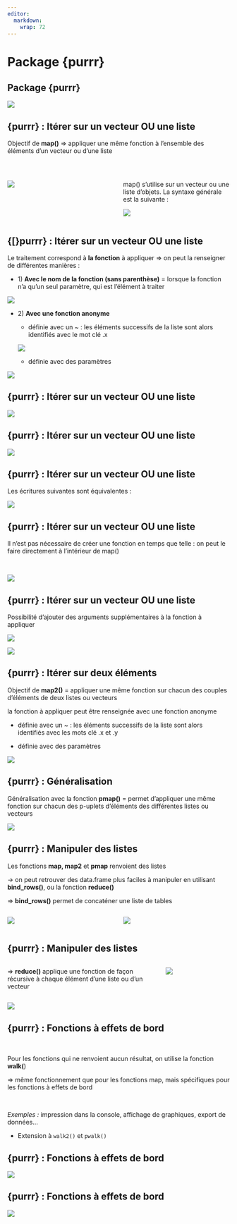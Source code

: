```yaml
---
editor: 
  markdown: 
    wrap: 72
---
```


# Package {purrr} {.backgroundTitre .unnumbered}

## Package {purrr} {.unnumbered}

![](img/clipboard-purrr1.png){fig-align="center"}

## {purrr} : Itérer sur un vecteur OU une liste {.unnumbered}

Objectif de **map()** ⇒ appliquer une même fonction à l’ensemble des
éléments d’un vecteur ou d’une liste  

<br>

::: columns
::: {.column width="50%"}
![](img/clipboard-purrr2.png){fig-align="center"}
:::

::: {.column width="50%"}
map() s’utilise sur un vecteur ou une liste d’objets. La syntaxe
générale est la suivante :

![](img/clipboard-purrr_0.png){fig-align="center"}
:::
:::


## {[}purrr} : Itérer sur un vecteur OU une liste {.unnumbered}

[Le traitement correspond à **la fonction** à appliquer]{.Terre_battue1} ⇒ on peut la renseigner de différentes manières :

-   1\) **Avec le nom de la fonction (sans parenthèse)** = lorsque la
    fonction n’a qu’un seul paramètre, qui est l’élément à traiter

![](img/clipboard-purrr3.png){fig-align="center"}

-   2\) **Avec une fonction anonyme**

    -   définie avec un \~ : les éléments successifs de la liste sont
        alors identifiés avec le mot clé .x

    ![](img/clipboard-purrr4.png)

    -   définie avec des paramètres

![](img/clipboard-purrr5.png){fig-align="center"}

## {purrr} : Itérer sur un vecteur OU une liste {.unnumbered}

![](img/clipboard-purrr6.png){fig-align="center"}

## {purrr} : Itérer sur un vecteur OU une liste {.unnumbered}

![](img/clipboard-purrr7.png){fig-align="center"}

## {purrr} : Itérer sur un vecteur OU une liste {.unnumbered}

Les écritures suivantes sont équivalentes :

![](img/clipboard-purrr_resume.png){fig-align="center"}

## {purrr} : Itérer sur un vecteur OU une liste {.unnumbered}

Il n’est pas nécessaire de créer une fonction en temps que telle : on
peut le faire directement à l’intérieur de map()

<br>

![](img/clipboard-purrr12.png){fig-align="center"}

## {purrr} : Itérer sur un vecteur OU une liste {.unnumbered}

Possibilité d’ajouter des arguments supplémentaires à la fonction à
appliquer

![](img/clipboard-purrr13.png){fig-align="center"}

![](img/clipboard-purrr14.png){fig-align="center"}

## {purrr} : Itérer sur deux éléments {.unnumbered}

Objectif de **map2()** = appliquer une même fonction sur chacun des
couples d’éléments de deux listes ou vecteurs

la fonction à appliquer peut être renseignée avec une fonction anonyme

-   définie avec un \~ : les éléments successifs de la liste sont alors
    identifiés avec les mots clé .x et .y

-   définie avec des paramètres

![](img/clipboard-purrr15.png){fig-align="center"}

## {purrr} : Généralisation {.unnumbered}

Généralisation avec la fonction **pmap()** = permet d’appliquer une même
fonction sur chacun des p-uplets d’éléments des différentes listes ou
vecteurs

![](img/clipboard-purrr16.png){fig-align="center"}

## {purrr} : Manipuler des listes {.unnumbered}

Les fonctions **map, map2** et **pmap** renvoient des listes

→ on peut retrouver des data.frame plus faciles à manipuler en utilisant
**bind_rows()**, ou la fonction **reduce()**

⇒ **bind_rows()** permet de concaténer une liste de tables


::: columns
::: {.column width="50%"}
![](img/clipboard-purrr17.png){fig-align="center"}
:::

::: {.column width="50%"}
![](img/clipboard-purrr18.png){fig-align="center"}
:::
:::


## {purrr} : Manipuler des listes {.unnumbered}



::: columns
::: {.column width="70%"}
⇒ **reduce()** applique une fonction de façon récursive à chaque élément
d’une liste ou d’un vecteur
:::

::: {.column width="30%"}
![](img/clipboard-purrr19.png){fig-align="center"}
:::
:::


![](img/clipboard-purrr-reduce.png){fig-align="center"}

## {purrr} : Fonctions à effets de bord {.unnumbered}

<br>

Pour les fonctions qui ne renvoient aucun résultat, on utilise la
fonction **walk(**)

⇒ même fonctionnement que pour les fonctions map, mais spécifiques pour
les fonctions à effets de bord

<br>

*Exemples :* impression dans la console, affichage de graphiques, export
de données…

-   Extension à `walk2()` et `pwalk()`

## {purrr} : Fonctions à effets de bord {.unnumbered}

![](img/clipboard-purrr20.png){fig-align="center"}

## {purrr} : Fonctions à effets de bord {.unnumbered}

![](img/clipboard-purrr21.png){fig-align="center"}
